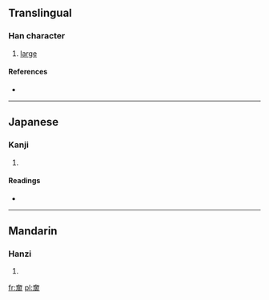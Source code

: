 ==Translingual==

===Han character===
{{Han char|rn=37|rad=大|as=08|sn=11|four=|canj=大月土口 (KBGR)}}

# [[large]]

====References====
* {{Han ref|kx=0252.190|dkj=05944|dj=0514.150|hdz=10544.030|uh=595D|ud=22877}}

----

==Japanese==

===Kanji===
{{ja-kanji|grade=|rs=大08}}

# {{defn|lang=ja|sort=大08}}

====Readings====
* {{ja-readings|on=[[ちょう]] (chō)|kun=[[おおきい]] (ookii)}}

----

==Mandarin==

===Hanzi===
{{cmn-hanzi|pin=[[diāo]] ([[diao1]])|wg=tiao<sup>1</sup>}}

# {{defn|lang=cmn|sort=大08}}

[[fr:奝]]
[[pl:奝]]